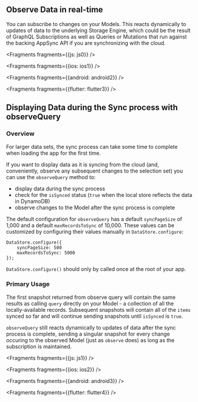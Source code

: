 ## Observe Data in real-time

You can subscribe to changes on your Models. This reacts dynamically to updates of data to the underlying Storage Engine, which could be the result of GraphQL Subscriptions as well as Queries or Mutations that run against the backing AppSync API if you are synchronizing with the cloud.


<Fragments fragments={{js: js0}} />


<Fragments fragments={{ios: ios1}} />


<Fragments fragments={{android: android2}} />


<Fragments fragments={{flutter: flutter3}} />

## Displaying Data during the Sync process with observeQuery

### Overview

For larger data sets, the sync process can take some time to complete when loading the app for the first time.

If you want to display data as it is syncing from the cloud (and, conveniently, observe any subsequent changes to the selection set) you can use the `observeQuery` method to:

- display data during the sync process
- check for the `isSynced` status (`true` when the local store reflects the data in DynamoDB)
- observe changes to the Model after the sync process is complete

<Callout>

The default configuration for `observeQuery` has a default `syncPageSize` of 1,000 and a default `maxRecordsToSync` of 10,000. These values can be customized by configuring their values manually in `DataStore.configure`:

</Callout>

```
DataStore.configure({
    syncPageSize: 500
    maxRecordsToSync: 5000
});
```

<Callout warning>

`DataStore.configure()` should only by called once at the root of your app.

</Callout>

### Primary Usage

The first snapshot returned from observe query will contain the same results as calling `query` directly on your Model - a collection of all the locally-available records. Subsequent snapshots will contain all of the `items` synced so far and will continue sending snapshots until `isSynced` is `true`.

`observeQuery` still reacts dynamically to updates of data after the sync process is complete, sending a singular snapshot for every change occuring to the observed Model (just as `observe` does) as long as the subscription is maintained.


<Fragments fragments={{js: js1}} />


<Fragments fragments={{ios: ios2}} />


<Fragments fragments={{android: android3}} />


<Fragments fragments={{flutter: flutter4}} />
